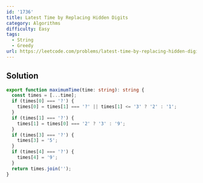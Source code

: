 ```yaml
---
id: '1736'
title: Latest Time by Replacing Hidden Digits
category: Algorithms
difficulty: Easy
tags:
  - String
  - Greedy
url: https://leetcode.com/problems/latest-time-by-replacing-hidden-digits
---
```


## Solution

```typescript filename="solution.ts" copy
export function maximumTime(time: string): string {
  const times = [...time];
  if (times[0] === '?') {
    times[0] = times[1] === '?' || times[1] <= '3' ? '2' : '1';
  }
  if (times[1] === '?') {
    times[1] = times[0] === '2' ? '3' : '9';
  }
  if (times[3] === '?') {
    times[3] = '5';
  }
  if (times[4] === '?') {
    times[4] = '9';
  }
  return times.join('');
}
```
